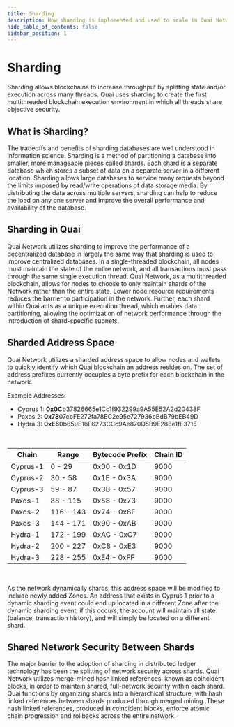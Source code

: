 ```yaml
---
title: Sharding
description: How sharding is implemented and used to scale in Quai Network.
hide_table_of_contents: false
sidebar_position: 1
---
```


# Sharding

Sharding allows blockchains to increase throughput by splitting state and/or execution across many threads. Quai uses sharding to create the first multithreaded blockchain execution environment in which all threads share objective security.

## What is Sharding?

The tradeoffs and benefits of sharding databases are well understood in information science. Sharding is a method of partitioning a database into smaller, more manageable pieces called shards. Each shard is a separate database which stores a subset of data on a separate server in a different location. Sharding allows large databases to service many requests beyond the limits imposed by read/write operations of data storage media. By distributing the data across multiple servers, sharding can help to reduce the load on any one server and improve the overall performance and availability of the database.

## Sharding in Quai

Quai Network utilizes sharding to improve the performance of a decentralized database in largely the same way that sharding is used to improve centralized databases. In a single-threaded blockchain, all nodes must maintain the state of the entire network, and all transactions must pass through the same single execution thread. Quai Network, as a multithreaded blockchain, allows for nodes to choose to only maintain shards of the Network rather than the entire state. Lower node resource requirements reduces the barrier to participation in the network. Further, each shard within Quai acts as a unique execution thread, which enables data partitioning, allowing the optimization of network performance through the introduction of shard-specific subnets.

## Sharded Address Space

Quai Network utilizes a sharded address space to allow nodes and wallets to quickly identify which Quai blockchain an address resides on. The set of address prefixes currently occupies a byte prefix for each blockchain in the network.

Example Addresses:

- Cyprus 1: **0x0C**b37826665e1Cc1f932299a9A55E52A2d20438F
- Paxos 2: **0x78**07cbFE272fa78EC2e95e727936bBdB79bEB49D
- Hydra 3: **0xE8**0b659E16F6273CCc9Ae870D5B9E288e1fF3715

<br />

| Chain    | Range     | Bytecode Prefix | Chain ID |
| -------- | --------- | --------------- | -------- |
| Cyprus-1 | 0 - 29    | 0x00 - 0x1D     | 9000     |
| Cyprus-2 | 30 - 58   | 0x1E - 0x3A     | 9000     |
| Cyprus-3 | 59 - 87   | 0x3B - 0x57     | 9000     |
| Paxos-1  | 88 - 115  | 0x58 - 0x73     | 9000     |
| Paxos-2  | 116 - 143 | 0x74 - 0x8F     | 9000     |
| Paxos-3  | 144 - 171 | 0x90 - 0xAB     | 9000     |
| Hydra-1  | 172 - 199 | 0xAC - 0xC7     | 9000     |
| Hydra-2  | 200 - 227 | 0xC8 - 0xE3     | 9000     |
| Hydra-3  | 228 - 255 | 0xE4 - 0xFF     | 9000     |

<br />

As the network dynamically shards, this address space will be modified to include newly added Zones. An address that exists in Cyprus 1 prior to a dynamic sharding event could end up located in a different Zone after the dynamic sharding event; if this occurs, the account will maintain all state (balance, transaction history), and will simply be located on a different shard.

## Shared Network Security Between Shards

The major barrier to the adoption of sharding in distributed ledger technology has been the splitting of network security across shards. Quai Network utilizes merge-mined hash linked references, known as coincident blocks, in order to maintain shared, full-network security within each shard. Quai functions by organizing shards into a hierarchical structure, with hash linked references between shards produced through merged mining. These hash linked references, produced in coincident blocks, enforce atomic chain progression and rollbacks across the entire network.
